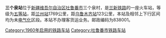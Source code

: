 {{Unreferenced|time=2019-12-20}}
{{Infobox China railway station 
 |车站名称=三个泉站
 |车站位置=[[新疆维吾尔自治区|新疆维吾尔自治区]][[吐鲁番市|吐鲁番市]]三个泉村
 |归属=[[乌鲁木齐铁路局|乌鲁木齐铁路局]] 
 |线路=[[兰新铁路|兰新铁路]] 
 |车站等级=[[五等站_(中国)|五等站]] 
}}
'''三个泉站'''位于[[新疆维吾尔自治区|新疆维吾尔自治区]][[吐鲁番市|吐鲁番市]]三个泉村，是[[兰新铁路|兰新铁路]]的一座火车站，等级为[[五等站_(中国)|五等站]]，距[[兰州站|兰州站]]1769公里，距[[乌鲁木齐站|乌鲁木齐站]]123公里，本站及相邻上下行区间均为未[[电气化|电气化]]区段。本站不办理客货运业务。邮政编码为838001。

{{Start rail box|[[中国铁路|中国铁路]]}} 
{{s-inop|[[头道河站|头道河]]}} 
{{s-line|[[兰新铁路|兰新铁路]]}} 
{{s-inop|[[天山站|天山]]}} 
{{End box}} 

{{兰新铁路}} 
[[Category:1960年启用的铁路车站|Category:1960年启用的铁路车站]] 
[[Category:吐鲁番市铁路车站|Category:吐鲁番市铁路车站]]
{{Railwaystation-stub}}
{{China-rail-stub}}